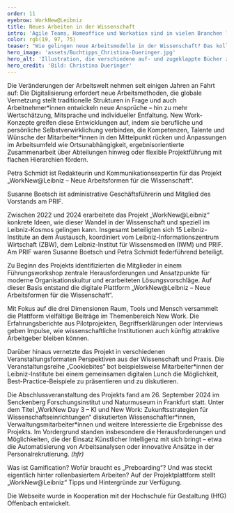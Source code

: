 ```yaml
---
order: 11
eyebrow: WorkNew@Leibniz
title: Neues Arbeiten in der Wissenschaft
intro: 'Agile Teams, Homeoffice und Workation sind in vielen Branchen längst etabliert und signalisieren: Die Arbeitswelt wandelt sich. Doch wie kann sich die Wissenschaft den Herausforderungen der neuen Arbeitswelt stellen? Mit dem Projekt „WorkNew@Leibniz“ hat die Leibniz-Gemeinschaft Ansätze entwickelt, wie moderne Arbeitsformen in der Wissenschaft aussehen und umgesetzt werden können. Das PRIF koordinierte mit zwei weiteren Leibniz-Instituten das kollaborative Projekt.'
color: rgb(19, 97, 75)
teaser: "Wie gelingen neue Arbeitsmodelle in der Wissenschaft? Das kollaborative Projekt „WorkNew@Leibniz“ hat hierzu Ideen entwickelt."
hero_image: 'assets/Buchtipps_Christina-Dueringer.jpg'
hero_alt: 'Illustration, die verschiedene auf- und zugeklappte Bücher zeigt, die sich zur Struktur eines Gebäudes zusammensetzen, das an mehreren Seiten offen ist. In den Räumen sieht man Figuren, die lesen und Figuren, die an Schreibtischen sitzen, sowie Zimmerpflanzen in Töpfen.'
hero_credit: 'Bild: Christina Dueringer'
---
```


Die Veränderungen der Arbeitswelt nehmen seit einigen Jahren an Fahrt auf: Die Digitalisierung erfordert neue Arbeitsmethoden, die globale Vernetzung stellt traditionelle Strukturen in Frage und auch Arbeitnehmer\*innen entwickeln neue Ansprüche – hin zu mehr Wertschätzung, Mitsprache und individueller Entfaltung. New Work-Konzepte greifen diese Entwicklungen auf, indem sie berufliche und persönliche Selbstverwirklichung verbinden, die Kompetenzen, Talente und Wünsche der Mitarbeiter\*innen in den Mittelpunkt rücken und Anpassungen im Arbeitsumfeld wie Ortsunabhängigkeit, ergebnisorientierte Zusammenarbeit über Abteilungen hinweg oder flexible Projektführung mit flachen Hierarchien fördern.

<PersonList>
  <Person name="Petra Schmidt" image="assets/Schmidt_web.jpg" >

Petra Schmidt ist Redakteurin und Kommunikationsexpertin für das Projekt „WorkNew@Leibniz – Neue Arbeitsformen für die Wissenschaft“.

</Person>

  <Person name="Susanne Boetsch" image="assets/Boetsch_web.jpg">

Susanne Boetsch ist administrative Geschäftsführerin und Mitglied des Vorstands am PRIF.

</Person>
</PersonList>

Zwischen 2022 und 2024 erarbeitete das Projekt „WorkNew@Leibniz“ konkrete Ideen, wie dieser Wandel in der Wissenschaft und speziell im Leibniz-Kosmos gelingen kann. Insgesamt beteiligten sich 15 Leibniz-Institute an dem Austausch, koordiniert vom Leibniz-Informationszentrum Wirtschaft (ZBW), dem Leibniz-Institut für Wissensmedien (IWM) und PRIF. Am PRIF waren Susanne Boetsch und Petra Schmidt federführend beteiligt.

<Figure
  size="medium"
  src="assets/nachhaltigkeit-tessa-bode.jpg"
  credit="Bild: Tessa Bode"
  alt="Illustration, die einen großen Pflanzkübel mit der Aufschrift Klimaneutral 2035 zeigt. Drumherum sind verschiedene Figuren gruppiert, die teilweise  mit Kabeln verbunden sind und Laptops benutzen, drumherum sind mehrere Elemente aus Gras und Blättern. Eine Person hält das Symbol für Recycling in der Hand: drei Pfeile, die einen Kreis miteinander bilden."
></Figure>

Zu Beginn des Projekts identifizierten die Mitglieder in einem Führungsworkshop zentrale Herausforderungen und Ansatzpunkte für moderne Organisationskultur und erarbeiteten Lösungsvorschläge. Auf dieser Basis entstand die digitale Plattform „WorkNew@Leibniz – Neue Arbeitsformen für die Wissenschaft“.

Mit Fokus auf die drei Dimensionen Raum, Tools und Mensch versammelt die Plattform vielfältige Beiträge im Themenbereich New Work. Die Erfahrungsberichte aus Pilotprojekten, Begriffserklärungen oder Interviews geben Impulse, wie wissenschaftliche Institutionen auch künftig attraktive Arbeitgeber bleiben können.

Darüber hinaus vernetzte das Projekt in verschiedenen Veranstaltungsformaten Perspektiven aus der Wissenschaft und Praxis. Die Veranstaltungsreihe „Cookiebites“ bot beispielsweise Mitarbeiter\*innen der Leibniz-Institute bei einem gemeinsamen digitalen Lunch die Möglichkeit, Best-Practice-Beispiele zu präsentieren und zu diskutieren.

<Figure
  size="medium"
  src="assets/Worknew_web.jpg"
  caption="Eine multimediale Ausstellung präsentierte die Ergebnisse und Informationen der Projektplattform während der Abschlussveranstaltung in Frankfurt. Im Anschluss wurde die Ausstellung auch in der Geschäftsstelle der Leibniz-Gemeinschaft in Berlin gezeigt."
  credit="Bild: PRIF"
  alt="Foto eines prächtigen Saals, in dem verschiedene weiße Regale stehen, an denen Papierelemente befestigt sind, teils mit Illustrationen, teils mit Text. Zu lesen sind im Vordergrund die Worte Konferenztechnik, Nachhaltigkeit und Playbook."
></Figure>

Die Abschlussveranstaltung des Projekts fand am 26. September 2024 im Senckenberg Forschungsinstitut und Naturmuseum in Frankfurt statt. Unter dem Titel „WorkNew Day 3 – KI und New Work: Zukunftsstrategien für Wissenschaftseinrichtungen“ diskutierten Wissenschaftler\*innen, Verwaltungsmitarbeiter\*innen und weitere Interessierte die Ergebnisse des Projekts. Im Vordergrund standen insbesondere die Herausforderungen und Möglichkeiten, die der Einsatz Künstlicher Intelligenz mit sich bringt – etwa die Automatisierung von Arbeitsanalysen oder innovative Ansätze in der Personalrekrutierung. *(hfr)*

<Callout eyebrow="Infobox" title="Projektplattform WorkNew@Leibniz" expandable={false}>

Was ist Gamification? Wofür braucht es „Preboarding“? Und was steckt eigentlich hinter rollenbasiertem Arbeiten? Auf der Projektplattform stellt „WorkNew@Leibniz“ Tipps und Hintergründe zur Verfügung.

Die Webseite wurde in Kooperation mit der Hochschule für Gestaltung (HfG) Offenbach entwickelt.

</Callout>
